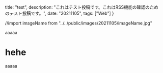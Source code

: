   title: "test",
  description: "これはテスト投稿です。これはRSS機能の確認のためのテスト投稿です。",
  date: "20211105",
  tags: ["Web"]
}

//import imageName from "../../public/images/20211105/imageName.jpg"

aaaaa

# hehe

aaaaa


